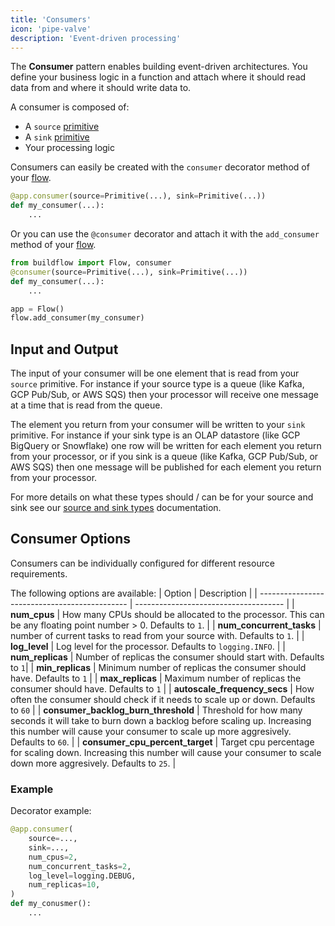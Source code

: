 ```yaml
---
title: 'Consumers'
icon: 'pipe-valve'
description: 'Event-driven processing'
---
```


The **Consumer** pattern enables building event-driven architectures.
You define your business logic in a function and attach where it should read data from and where it should write data to.

A consumer is composed of:
- A `source` [primitive](/programming-guide/primitives)
- A `sink` [primitive](/programming-guide/primitives)
- Your processing logic

Consumers can easily be created with the `consumer` decorator method of your [flow](/programming-guide/flows).

```python
@app.consumer(source=Primitive(...), sink=Primitive(...))
def my_consumer(...):
    ...
```

Or you can use the `@consumer` decorator and attach it with the `add_consumer` method of your [flow](/programming-guide/flows).

```python
from buildflow import Flow, consumer
@consumer(source=Primitive(...), sink=Primitive(...))
def my_consumer(...):
    ...

app = Flow()
flow.add_consumer(my_consumer)
```

## Input and Output

The input of your consumer will be one element that is read from your `source` primitive. For instance if your source type is a queue (like Kafka, GCP Pub/Sub, or AWS SQS) then your processor will receive one message at a time that is read from the queue.

The element you return from your consumer will be written to your `sink` primitive. For instance if your sink type is an OLAP datastore (like GCP BigQuery or Snowflake) one row will be written for each element you return from your processor, or if you sink is a queue (like Kafka, GCP Pub/Sub, or AWS SQS) then one message will be published for each element you return from your processor.

For more details on what these types should / can be for your source and sink see our [source and sink types](/programming-guide/source-sink-types) documentation.

## Consumer Options

Consumers can be individually configured for different resource requirements.

The following options are available:
| Option                                        | Description                           |
| --------------------------------------------- | ------------------------------------- |
| **num_cpus**                                  | How many CPUs should be allocated to the processor. This can be any floating point number > 0. Defaults to `1`.                       |
| **num_concurrent_tasks**                      | number of current tasks to read from your source with. Defaults to `1`.                       |
| **log_level**                                 | Log level for the processor. Defaults to `logging.INFO`. |
| **num_replicas**                              | Number of replicas the consumer should start with. Defaults to `1`|
| **min_replicas**                              | Minimum number of replicas the consumer should have. Defaults to `1` |
| **max_replicas**                              | Maximum number of replicas the consumer should have. Defaults to `1` |
| **autoscale_frequency_secs**                  | How often the consumer should check if it needs to scale up or down. Defaults to `60` |
| **consumer_backlog_burn_threshold**           | Threshold for how many seconds it will take to burn down a backlog before scaling up. Increasing this number will cause your consumer to scale up more aggresively. Defaults to `60`. |
| **consumer_cpu_percent_target**               | Target cpu percentage for scaling down. Increasing this number will cause your consumer to scale down more aggresively. Defaults to `25`. |

### Example


Decorator example:
```python
@app.consumer(
    source=...,
    sink=...,
    num_cpus=2,
    num_concurrent_tasks=2,
    log_level=logging.DEBUG,
    num_replicas=10,
)
def my_conusmer():
    ...
```

